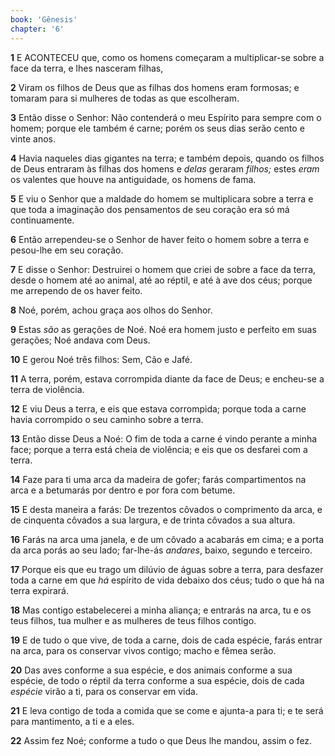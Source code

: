 ```yaml
---
book: 'Gênesis'
chapter: '6'
---
```


**1** E ACONTECEU que, como os homens começaram a multiplicar-se sobre a face da terra, e lhes nasceram filhas,

**2** Viram os filhos de Deus que as filhas dos homens eram formosas; e tomaram para si mulheres de todas as que escolheram.

**3** Então disse o Senhor: Não contenderá o meu Espírito para sempre com o homem; porque ele também é carne; porém os seus dias serão cento e vinte anos.

**4** Havia naqueles dias gigantes na terra; e também depois, quando os filhos de Deus entraram às filhas dos homens e _delas_ geraram _filhos;_ estes _eram_ os valentes que houve na antiguidade, os homens de fama.

**5** E viu o Senhor que a maldade do homem se multiplicara sobre a terra e que toda a imaginação dos pensamentos de seu coração era só má continuamente.

**6** Então arrependeu-se o Senhor de haver feito o homem sobre a terra e pesou-lhe em seu coração.

**7** E disse o Senhor: Destruirei o homem que criei de sobre a face da terra, desde o homem até ao animal, até ao réptil, e até à ave dos céus; porque me arrependo de os haver feito.

**8** Noé, porém, achou graça aos olhos do Senhor.

**9** Estas _são_ as gerações de Noé. Noé era homem justo e perfeito em suas gerações; Noé andava com Deus.

**10** E gerou Noé três filhos: Sem, Cão e Jafé.

**11** A terra, porém, estava corrompida diante da face de Deus; e encheu-se a terra de violência.

**12** E viu Deus a terra, e eis que estava corrompida; porque toda a carne havia corrompido o seu caminho sobre a terra.

**13** Então disse Deus a Noé: O fim de toda a carne é vindo perante a minha face; porque a terra está cheia de violência; e eis que os desfarei com a terra.

**14** Faze para ti uma arca da madeira de gofer; farás compartimentos na arca e a betumarás por dentro e por fora com betume.

**15** E desta maneira a farás: De trezentos côvados o comprimento da arca, e de cinquenta côvados a sua largura, e de trinta côvados a sua altura.

**16** Farás na arca uma janela, e de um côvado a acabarás em cima; e a porta da arca porás ao seu lado; far-lhe-ás _andares_, baixo, segundo e terceiro.

**17** Porque eis que eu trago um dilúvio de águas sobre a terra, para desfazer toda a carne em que _há_ espírito de vida debaixo dos céus; tudo o que há na terra expirará.

**18** Mas contigo estabelecerei a minha aliança; e entrarás na arca, tu e os teus filhos, tua mulher e as mulheres de teus filhos contigo.

**19** E de tudo o que vive, de toda a carne, dois de cada espécie, farás entrar na arca, para os conservar vivos contigo; macho e fêmea serão.

**20** Das aves conforme a sua espécie, e dos animais conforme a sua espécie, de todo o réptil da terra conforme a sua espécie, dois de cada _espécie_ virão a ti, para os conservar em vida.

**21** E leva contigo de toda a comida que se come e ajunta-a para ti; e te será para mantimento, a ti e a eles.

**22** Assim fez Noé; conforme a tudo o que Deus lhe mandou, assim o fez.

